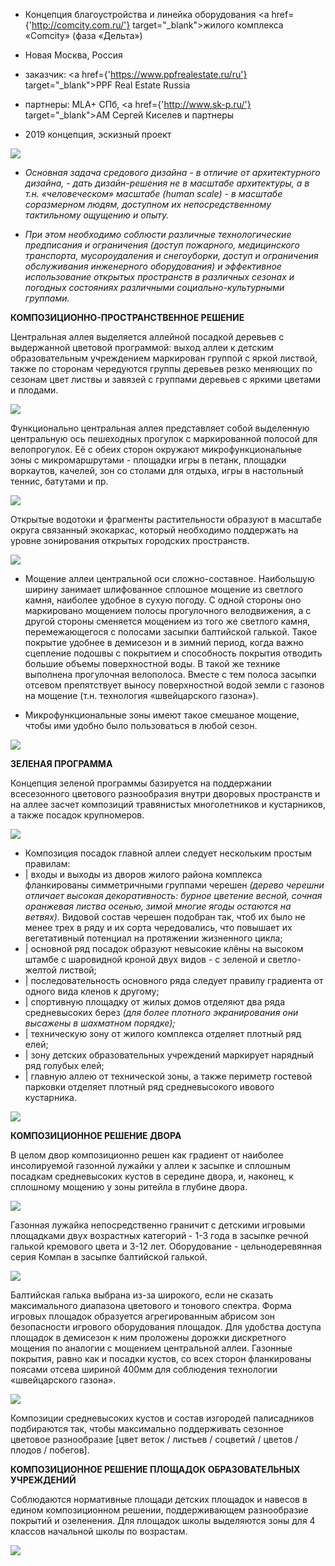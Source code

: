 
<Title>БЛАГОУСТРОЙСТВО ЖИЛОГО КОМПЛЕКСА «COMCITY»</Title>


- Концепция благоустройства и линейка оборудования <a href={'http://comcity.com.ru/'} target="_blank">жилого комплекса «Comcity»</a> (фаза «Дельта»)
- Новая Москва, Россия
            

- заказчик: <a href={'https://www.ppfrealestate.ru/ru'} target="_blank">PPF Real Estate Russia</a>
- партнеры: MLA+ СПб, <a href={'http://www.sk-p.ru/'} target="_blank">АМ Сергей Киселев и партнеры</a>


- 2019 концепция, эскизный проект


<Image src='https://unit4.io/files/delta/01.jpg'/>

- <i>Основная задача средового дизайна - в отличие от архитектурного дизайна, - дать дизайн-решения не в масштабе архитектуры, а в т.н. «человеческом» масштабе (human scale) - в масштабе соразмерном людям, доступном их непосредственному тактильному ощущению и опыту.</i>

- <i>При этом необходимо соблюсти различные технологические предписания и ограничения (доступ пожарного, медицинского транспорта, мусороудаления и снегоуборки, доступ и ограничения обслуживания инженерного оборудования) и эффективное использование открытых пространств в различных сезонах и погодных состояниях различными социально-культурными группами.</i> 
        

<strong>КОМПОЗИЦИОННО-ПРОСТРАНСТВЕННОЕ РЕШЕНИЕ</strong>

Центральная аллея выделяется аллейной посадкой деревьев с выдержанной цветовой программой: выход аллеи к детским образовательным учреждением маркирован группой с яркой листвой, также по сторонам чередуются группы деревьев резко меняющих по сезонам цвет листвы и завязей с группами деревьев с яркими цветами и плодами.

<Image src='https://unit4.io/files/delta/03.jpg'/>        
            
Функционально центральная аллея представляет собой выделенную центральную ось пешеходных прогулок с маркированной полосой для велопрогулок. Её с обеих сторон окружают микрофункциональные зоны с микромаршрутами - площадки игры в петанк, площадки воркаутов, качелей, зон со столами для отдыха, игры в настольный теннис, батутами и пр.

<Image src='https://unit4.io/files/delta/11.jpg'/>

Открытые водотоки и фрагменты растительности образуют в масштабе округа связанный экокаркас, который необходимо поддержать на уровне зонирования открытых городских пространств. 

<Image src='https://unit4.io/files/delta/02.jpg'/>

- Мощение аллеи центральной оси сложно-составное. Наибольшую ширину занимает шлифованное сплошное мощение из светлого камня, наиболее удобное в сухую погоду. С одной стороны оно маркировано мощением полосы прогулочного велодвижения, а с другой стороны сменяется мощением из того же светлого камня, перемежающегося с полосами засыпки балтийской галькой. Такое покрытие удобнее в демисезон и в зимний период, когда важно сцепление подошвы с покрытием и способность покрытия отводить большие объемы поверхностной воды. В такой же технике выполнена прогулочная велополоса. Вместе с тем полоса засыпки отсевом препятствует выносу поверхностной водой земли с газонов на мощение (т.н. технология «швейцарского газона»).

- Микрофункциональные зоны имеют такое смешаное мощение, чтобы ими удобно было пользоваться в любой сезон.

<Image src='https://unit4.io/files/delta/04.jpg'/> 


<strong>ЗЕЛЕНАЯ ПРОГРАММА</strong>

Концепция зеленой программы базируется на поддержании всесезонного цветового разнообразия внутри дворовых пространств и на аллее засчет композиций травянистых многолетников и кустарников, а также посадок крупномеров.

<Image src='https://unit4.io/files/delta/06.jpg'/>

- Композиция посадок главной аллеи следует нескольким простым правилам:
- | входы и выходы из дворов жилого района комплекса фланкированы симметричными группами черешен <i>(дерево черешни отличает высокая декоративность: бурное цветение весной, сочная оранжевая листва осенью, зимой многие ягоды остаются на ветвях).</i> Видовой состав черешен подобран так, чтоб их было не менее трех в ряду и их сорта чередовались, что повышает их вегетативный потенциал на протяжении жизненного цикла;
- | основной ряд посадок образуют невысокие клёны на высоком штамбе с шаровидной кроной двух видов - с зеленой и светло-желтой листвой;
- | последовательность основного ряда следует правилу градиента от одного вида кленов к другому;
- | спортивную площадку от жилых домов отделяют два ряда средневысоких берез <i>(для более плотного экранирования они высажены в шахматном порядке);</i>
- | техническую зону от жилого комплекса отделяет плотный ряд елей;
- | зону детских образовательных учреждений маркирует нарядный ряд голубых елей;
- | главную аллею от технической зоны, а также периметр гостевой парковки отделяет плотный ряд средневысокого ивового кустарника.

<Image src='https://unit4.io/files/delta/05.jpg'/>

<strong>КОМПОЗИЦИОННОЕ РЕШЕНИЕ ДВОРА</strong>

В целом двор композиционно решен как градиент от наиболее инсолируемой газонной лужайки у аллеи к засыпке и сплошным посадкам средневысоких кустов в середине двора, и, наконец, к сплошному мощению у зоны ритейла в глубине двора.

<Image src='https://unit4.io/files/delta/09.jpg'/>

Газонная лужайка непосредственно граничит с детскими игровыми площадками двух возрастных категорий - 1-3 года в засыпке речной галькой кремового цвета и 3-12 лет. Оборудование - цельнодеревянная серия Компан в засыпке балтийской галькой. 

<Image src='https://unit4.io/files/delta/07.jpg'/>

Балтийская галька выбрана из-за широкого, если не сказать максимального диапазона цветового и тонового спектра. Форма игровых площадок образуется агрегированным абрисом зон безопасности игрового оборудования площадок. Для удобства доступа площадок в демисезон к ним проложены дорожки дискретного мощения по аналогии с мощением центральной аллеи. Газонные покрытия, равно как и посадки кустов, со всех сторон фланкированы поясами отсева шириной 400мм для соблюдения технологии «швейцарского газона».

<Image src='https://unit4.io/files/delta/08.jpg'/>

Композиции средневысоких кустов и состав изгородей палисадников подбираются так, чтобы максимально поддерживать сезонное цветовое разнообразие [цвет веток / листьев / соцветий / цветов / плодов / побегов].


<strong>КОМПОЗИЦИОННОЕ РЕШЕНИЕ ПЛОЩАДОК ОБРАЗОВАТЕЛЬНЫХ УЧРЕЖДЕНИЙ</strong>

Соблюдаются нормативные площади детских площадок и навесов в едином композиционном решении, поддерживающем разнообразие покрытий и озеленения. Для площадок школы выделяются зоны для 4 классов начальной школы по возрастам.

<Image src='https://unit4.io/files/delta/10.jpg'/>